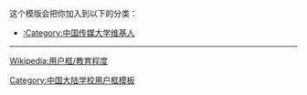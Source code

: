 {{Userbox
|border-c=#D1BA2C
|border-s=2
|id-c=#FFFFFF
|id-fc=#DC0000
|id=CUC
|info-s=9
|info-c=#00C800
|info-fc=#0000DC
|info=该用户是[[中国传媒大学|<span style="color: white;">中国传媒大学（北京广播学院）</span>]]的校友、学生或老师。
}}
<includeonly>[[Category:中国传媒大学维基人|{{PAGENAME}}]]</includeonly>
<noinclude>
<div style="clear:both">
这个模版会把你加入到以下的分类：
*[[:Category:中国传媒大学维基人]]
----
[[Wikipedia:用户框/教育程度]]</div>
{{UF-hcard-part}}
[[Category:中国大陆学校用户框模板]]
</noinclude>